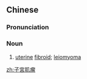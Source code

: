 {{also|子宫肌瘤}}
==Chinese==
{{zh-forms|s=子宫肌瘤|type=22}}
{{wikipedia|lang=zh}}

===Pronunciation===
{{zh-pron
|m=zǐgōng jīliú
|c=zi2 gung1 gei1 lau4-2
|cat=n
}}

===Noun===
{{zh-noun}}

# {{lb|zh|gynaecology}} [[uterine]] [[fibroid]]; [[leiomyoma]]

{{zh-cat|Diseases}}

[[zh:子宮肌瘤]]